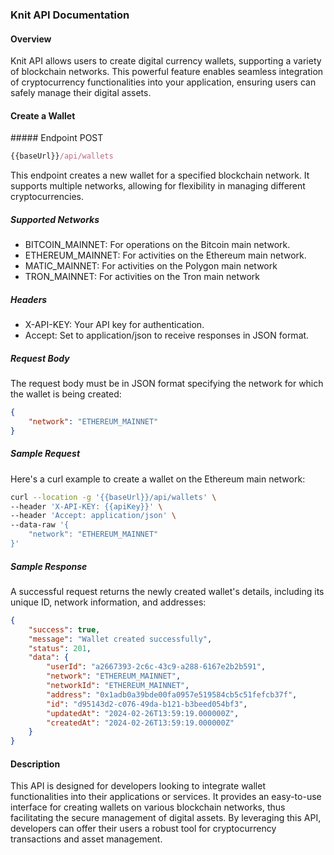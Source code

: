 
### Knit API Documentation

#### Overview

Knit API allows users to create digital currency wallets, supporting a variety of blockchain networks. This powerful feature enables seamless integration of cryptocurrency functionalities into your application, ensuring users can safely manage their digital assets.

#### Create a Wallet

<div style={{ display: "flex", alignItems: "center" }}>
  ##### Endpoint
  <span
    style={{
      display: "block",
      backgroundColor: "#fff9eb",
      color: "#d0a626",
      marginLeft: "-17px",
      padding: "0px 6px",
      fontSize: ".8rem",
      borderRadius: "5px",
      marginTop: "30px",
    }}
  >
    POST
  </span>
</div>

```js copy
{{baseUrl}}/api/wallets
```

This endpoint creates a new wallet for a specified blockchain network. It supports multiple networks, allowing for flexibility in managing different cryptocurrencies.

##### Supported Networks

- BITCOIN_MAINNET: For operations on the Bitcoin main network.
- ETHEREUM_MAINNET: For activities on the Ethereum main network.
- MATIC_MAINNET: For activities on the Polygon main network 
- TRON_MAINNET: For activities on the Tron main network 

##### Headers

- X-API-KEY: Your API key for authentication.
- Accept: Set to application/json to receive responses in JSON format.

##### Request Body

The request body must be in JSON format specifying the network for which the wallet is being created:

```json
{
    "network": "ETHEREUM_MAINNET"
}
```

##### Sample Request

Here's a curl example to create a wallet on the Ethereum main network:

```sh copy
curl --location -g '{{baseUrl}}/api/wallets' \
--header 'X-API-KEY: {{apiKey}}' \
--header 'Accept: application/json' \
--data-raw '{
    "network": "ETHEREUM_MAINNET"
}'
```

##### Sample Response

A successful request returns the newly created wallet's details, including its unique ID, network information, and addresses:

```json copy filename="Sample Response"
{
    "success": true,
    "message": "Wallet created successfully",
    "status": 201,
    "data": {
        "userId": "a2667393-2c6c-43c9-a288-6167e2b2b591",
        "network": "ETHEREUM_MAINNET",
        "networkId": "ETHEREUM_MAINNET",
        "address": "0x1adb0a39bde00fa0957e519584cb5c51fefcb37f",
        "id": "d95143d2-c076-49da-b121-b3beed054bf3",
        "updatedAt": "2024-02-26T13:59:19.000000Z",
        "createdAt": "2024-02-26T13:59:19.000000Z"
    }
}
```

#### Description

This API is designed for developers looking to integrate wallet functionalities into their applications or services. It provides an easy-to-use interface for creating wallets on various blockchain networks, thus facilitating the secure management of digital assets. By leveraging this API, developers can offer their users a robust tool for cryptocurrency transactions and asset management.